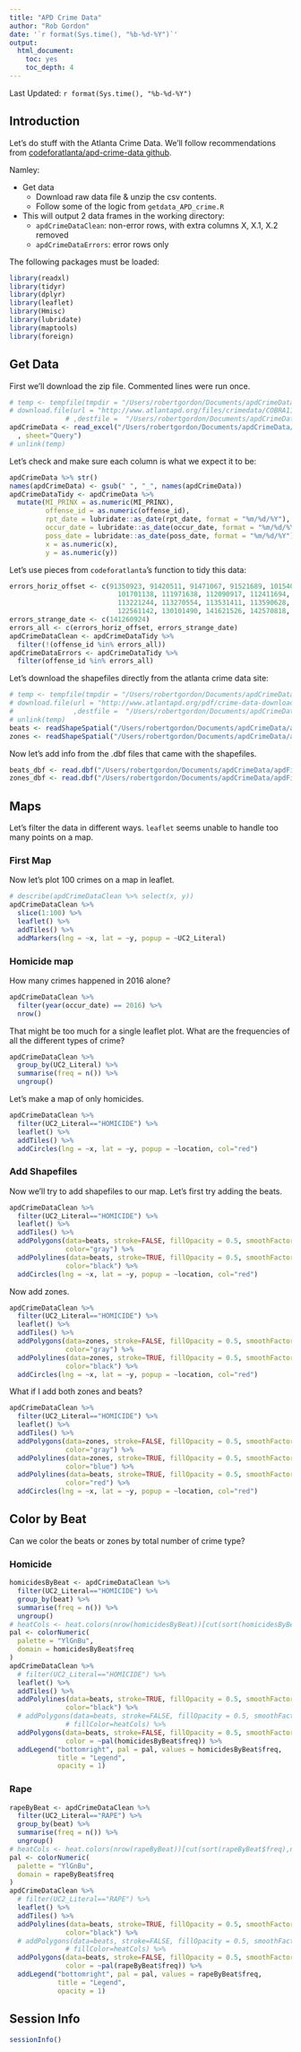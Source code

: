 ```yaml
---
title: "APD Crime Data"
author: "Rob Gordon"
date: '`r format(Sys.time(), "%b-%d-%Y")`'
output: 
  html_document: 
    toc: yes
    toc_depth: 4
---
```


Last Updated: `r format(Sys.time(), "%b-%d-%Y")`

## Introduction

Let's do stuff with the Atlanta Crime Data. We'll follow recommendations from [codeforatlanta/apd-crime-data github](https://github.com/codeforatlanta/apd-crime-data).

Namley:

- Get data
    - Download raw data file & unzip the csv contents.
    - Follow some of the logic from `getdata_APD_crime.R`
- This will output 2 data frames in the working directory:
    - `apdCrimeDataClean`: non-error rows, with extra columns X, X.1, X.2 removed
    - `apdCrimeDataErrors`: error rows only
    
The following packages must be loaded:

```r
library(readxl)
library(tidyr)
library(dplyr)
library(leaflet)
library(Hmisc)
library(lubridate)
library(maptools)
library(foreign)
```
    
## Get Data

First we'll download the zip file. Commented lines were run once.

```r
# temp <- tempfile(tmpdir = "/Users/robertgordon/Documents/apdCrimeData/apdFirstProj/apdCrime1/")
# download.file(url = "http://www.atlantapd.org/files/crimedata/COBRA110416.zip"
              # ,destfile =  "/Users/robertgordon/Documents/apdCrimeData/apdFirstProj/apdCrime1/COBRA110416.zip")
apdCrimeData <- read_excel("/Users/robertgordon/Documents/apdCrimeData/apdFirstProj/apdCrime1/COBRA110416.xlsx"
  , sheet="Query")
# unlink(temp)
```

Let's check and make sure each column is what we expect it to be:

```r
apdCrimeData %>% str()
names(apdCrimeData) <- gsub(" ", "_", names(apdCrimeData))
apdCrimeDataTidy <- apdCrimeData %>% 
  mutate(MI_PRINX = as.numeric(MI_PRINX),
         offense_id = as.numeric(offense_id),
         rpt_date = lubridate::as_date(rpt_date, format = "%m/%d/%Y"),
         occur_date = lubridate::as_date(occur_date, format = "%m/%d/%Y"),
         poss_date = lubridate::as_date(poss_date, format = "%m/%d/%Y"),
         x = as.numeric(x),
         y = as.numeric(y))
```

Let's use pieces from `codeforatlanta`'s function to tidy this data:

```r
errors_horiz_offset <- c(91350923, 91420511, 91471067, 91521689, 101540909, 
                           101701138, 111971638, 112090917, 112411694, 113130827, 
                           113221244, 113270554, 113531411, 113590628, 120230979, 
                           122561142, 130101490, 141621526, 142570818, 151362710)
errors_strange_date <- c(141260924)
errors_all <- c(errors_horiz_offset, errors_strange_date)
apdCrimeDataClean <- apdCrimeDataTidy %>% 
  filter(!(offense_id %in% errors_all)) 
apdCrimeDataErrors <- apdCrimeDataTidy %>% 
  filter(offense_id %in% errors_all) 
```

Let's download the shapefiles directly from the atlanta crime data site:

```r
# temp <- tempfile(tmpdir = "/Users/robertgordon/Documents/apdCrimeData/apdFirstProj/apdCrime1/")
# download.file(url = "http://www.atlantapd.org/pdf/crime-data-downloads/1909FAB1-9E7F-4A34-8CDD-142D9DC83E7C.zip"
#               ,destfile =  "/Users/robertgordon/Documents/apdCrimeData/apdFirstProj/apdCrime1/1909FAB1-9E7F-4A34-8CDD-142D9DC83E7C.zip")
# unlink(temp)
beats <- readShapeSpatial("/Users/robertgordon/Documents/apdCrimeData/apdFirstProj/apdCrime1/1909FAB1-9E7F-4A34-8CDD-142D9DC83E7C/APD-Beats-070116_region.shp")
zones <- readShapeSpatial("/Users/robertgordon/Documents/apdCrimeData/apdFirstProj/apdCrime1/1909FAB1-9E7F-4A34-8CDD-142D9DC83E7C/APD-Zones-070116_region.shp")
```

Now let's add info from the .dbf files that came with the shapefiles.

```r
beats_dbf <- read.dbf("/Users/robertgordon/Documents/apdCrimeData/apdFirstProj/apdCrime1/1909FAB1-9E7F-4A34-8CDD-142D9DC83E7C/APD-Beats-070116_region.dbf")
zones_dbf <- read.dbf("/Users/robertgordon/Documents/apdCrimeData/apdFirstProj/apdCrime1/1909FAB1-9E7F-4A34-8CDD-142D9DC83E7C/APD-Zones-070116_region.dbf")
```

## Maps

Let's filter the data in different ways. `leaflet` seems unable to handle too many points on a map.

### First Map

Now let's plot 100 crimes on a map in leaflet.

```r
# describe(apdCrimeDataClean %>% select(x, y))
apdCrimeDataClean %>% 
  slice(1:100) %>% 
  leaflet() %>% 
  addTiles() %>% 
  addMarkers(lng = ~x, lat = ~y, popup = ~UC2_Literal)
```

### Homicide map

How many crimes happened in 2016 alone?

```r
apdCrimeDataClean %>% 
  filter(year(occur_date) == 2016) %>% 
  nrow()
```

That might be too much for a single leaflet plot. What are the frequencies of all the different types of crime?

```r
apdCrimeDataClean %>% 
  group_by(UC2_Literal) %>% 
  summarise(freq = n()) %>% 
  ungroup()
```

Let's make a map of only homicides.

```r
apdCrimeDataClean %>% 
  filter(UC2_Literal=="HOMICIDE") %>% 
  leaflet() %>% 
  addTiles() %>% 
  addCircles(lng = ~x, lat = ~y, popup = ~location, col="red")
```

### Add Shapefiles

Now we'll try to add shapefiles to our map. Let's first try adding the beats.

```r
apdCrimeDataClean %>% 
  filter(UC2_Literal=="HOMICIDE") %>% 
  leaflet() %>% 
  addTiles() %>% 
  addPolygons(data=beats, stroke=FALSE, fillOpacity = 0.5, smoothFactor=0.5,
              color="gray") %>% 
  addPolylines(data=beats, stroke=TRUE, fillOpacity = 0.5, smoothFactor=0.5,
              color="black") %>%
  addCircles(lng = ~x, lat = ~y, popup = ~location, col="red")
```

Now add zones.

```r
apdCrimeDataClean %>% 
  filter(UC2_Literal=="HOMICIDE") %>% 
  leaflet() %>% 
  addTiles() %>% 
  addPolygons(data=zones, stroke=FALSE, fillOpacity = 0.5, smoothFactor=0.5,
              color="gray") %>% 
  addPolylines(data=zones, stroke=TRUE, fillOpacity = 0.5, smoothFactor=0.5,
              color="black") %>%
  addCircles(lng = ~x, lat = ~y, popup = ~location, col="red")
```

What if I add both zones and beats?

```r
apdCrimeDataClean %>% 
  filter(UC2_Literal=="HOMICIDE") %>% 
  leaflet() %>% 
  addTiles() %>% 
  addPolygons(data=zones, stroke=FALSE, fillOpacity = 0.5, smoothFactor=0.5,
              color="gray") %>% 
  addPolylines(data=zones, stroke=TRUE, fillOpacity = 0.5, smoothFactor=0.5,
              color="blue") %>%
  addPolylines(data=beats, stroke=TRUE, fillOpacity = 0.5, smoothFactor=0.5,
              color="red") %>%
  addCircles(lng = ~x, lat = ~y, popup = ~location, col="red")
```

## Color by Beat

Can we color the beats or zones by total number of crime type?

### Homicide

```r
homicidesByBeat <- apdCrimeDataClean %>% 
  filter(UC2_Literal=="HOMICIDE") %>% 
  group_by(beat) %>% 
  summarise(freq = n()) %>% 
  ungroup()
# heatCols <- heat.colors(nrow(homicidesByBeat))[cut(sort(homicidesByBeat$freq),nrow(homicidesByBeat))]
pal <- colorNumeric(
  palette = "YlGnBu",
  domain = homicidesByBeat$freq
)
apdCrimeDataClean %>% 
  # filter(UC2_Literal=="HOMICIDE") %>% 
  leaflet() %>% 
  addTiles() %>% 
  addPolylines(data=beats, stroke=TRUE, fillOpacity = 0.5, smoothFactor=0.5,
              color="black") %>%
  # addPolygons(data=beats, stroke=FALSE, fillOpacity = 0.5, smoothFactor=0.5,
              # fillColor=heatCols) %>% 
  addPolygons(data=beats, stroke=FALSE, fillOpacity = 0.5, smoothFactor = 0.5,
              color = ~pal(homicidesByBeat$freq)) %>% 
  addLegend("bottomright", pal = pal, values = homicidesByBeat$freq,
            title = "Legend",
            opacity = 1)
```

### Rape

```r
rapeByBeat <- apdCrimeDataClean %>% 
  filter(UC2_Literal=="RAPE") %>% 
  group_by(beat) %>% 
  summarise(freq = n()) %>% 
  ungroup()
# heatCols <- heat.colors(nrow(rapeByBeat))[cut(sort(rapeByBeat$freq),nrow(rapeByBeat))]
pal <- colorNumeric(
  palette = "YlGnBu",
  domain = rapeByBeat$freq
)
apdCrimeDataClean %>% 
  # filter(UC2_Literal=="RAPE") %>% 
  leaflet() %>% 
  addTiles() %>% 
  addPolylines(data=beats, stroke=TRUE, fillOpacity = 0.5, smoothFactor=0.5,
              color="black") %>%
  # addPolygons(data=beats, stroke=FALSE, fillOpacity = 0.5, smoothFactor=0.5,
              # fillColor=heatCols) %>% 
  addPolygons(data=beats, stroke=FALSE, fillOpacity = 0.5, smoothFactor = 0.5,
              color = ~pal(rapeByBeat$freq)) %>% 
  addLegend("bottomright", pal = pal, values = rapeByBeat$freq,
            title = "Legend",
            opacity = 1)
```

## Session Info

```r
sessionInfo()
```
